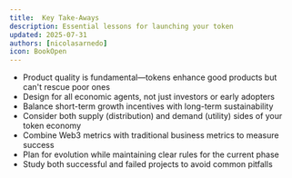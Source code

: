 ```yaml
---
title:  Key Take-Aways
description: Essential lessons for launching your token
updated: 2025-07-31
authors: [nicolasarnedo]
icon: BookOpen
---
```


- Product quality is fundamental—tokens enhance good products but can't rescue poor ones
- Design for all economic agents, not just investors or early adopters
- Balance short-term growth incentives with long-term sustainability
- Consider both supply (distribution) and demand (utility) sides of your token economy
- Combine Web3 metrics with traditional business metrics to measure success
- Plan for evolution while maintaining clear rules for the current phase
- Study both successful and failed projects to avoid common pitfalls

